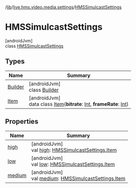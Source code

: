 /[lib](/api-reference/android/v2/home/content)/[live.hms.video.media.settings](../index)/[HMSSimulcastSettings](index)

# HMSSimulcastSettings

[androidJvm]\
class [HMSSimulcastSettings](index)

## Types

| Name                      | Summary                                                                                                                                                                                                                              |
| ------------------------- | ------------------------------------------------------------------------------------------------------------------------------------------------------------------------------------------------------------------------------------ |
| [Builder](-builder/index) | [androidJvm]<br />class [Builder](-builder/index)                                                                                                                                                                                    |
| [Item](-item/index)       | [androidJvm]<br />data class [Item](-item/index)(**bitrate**: [Int](https://kotlinlang.org/api/latest/jvm/stdlib/kotlin/-int/index.html), **frameRate**: [Int](https://kotlinlang.org/api/latest/jvm/stdlib/kotlin/-int/index.html)) |

## Properties

| Name             | Summary                                                                          |
| ---------------- | -------------------------------------------------------------------------------- |
| [high](high)     | [androidJvm]<br />val [high](high): [HMSSimulcastSettings.Item](-item/index)     |
| [low](low)       | [androidJvm]<br />val [low](low): [HMSSimulcastSettings.Item](-item/index)       |
| [medium](medium) | [androidJvm]<br />val [medium](medium): [HMSSimulcastSettings.Item](-item/index) |
